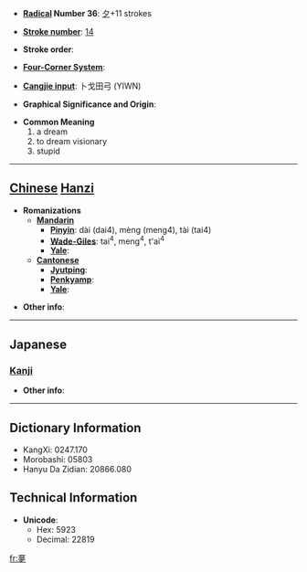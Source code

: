 * '''[[Wiktionary:Chinese radical index| Radical]] Number 36''': [[Wiktionary:Chinese radical index 夕|夕]]+11 strokes

* '''[[Wiktionary:Chinese total strokes index|Stroke number]]''': [[Wiktionary:Chinese total strokes index 14|14]]

* '''Stroke order''': 

* '''[[Wiktionary:Chinese four corner index|Four-Corner System]]''': 

* '''[[Wiktionary:Chinese Cangjie index|Cangjie input]]''': 卜戈田弓 (YIWN)

* '''Graphical Significance and Origin''': 

* '''Common Meaning'''
*#a dream
*# to dream visionary
*# stupid


----

== [[Chinese]] [[Hanzi]] ==

* '''Romanizations'''
** '''[[Mandarin]]'''
*** '''[[Pinyin]]''': dài (dai4), mèng (meng4), tài (tai4)
*** '''[[Wade-Giles]]''': tai<sup>4</sup>, meng<sup>4</sup>, t'ai<sup>4</sup>
*** '''[[Yale]]''': 
** '''[[Cantonese]]'''
*** '''[[Jyutping]]''':
*** '''[[Penkyamp]]''': 
*** '''[[Yale]]''': 

* '''Other info''': 

----

==Japanese==
===[[Kanji]]===
{{kanji|on readings=[[ぼう]] (bō), [[む]] (mu)|kun readings=[[ゆめ]] (yume)}}

* '''Other info''':  

----

== Dictionary Information ==

* KangXi: 0247.170
* Morobashi: 05803
* Hanyu Da Zidian: 20866.080

== Technical Information ==

* '''Unicode''':
** Hex: 5923
** Decimal: 22819

[[fr:夣]]